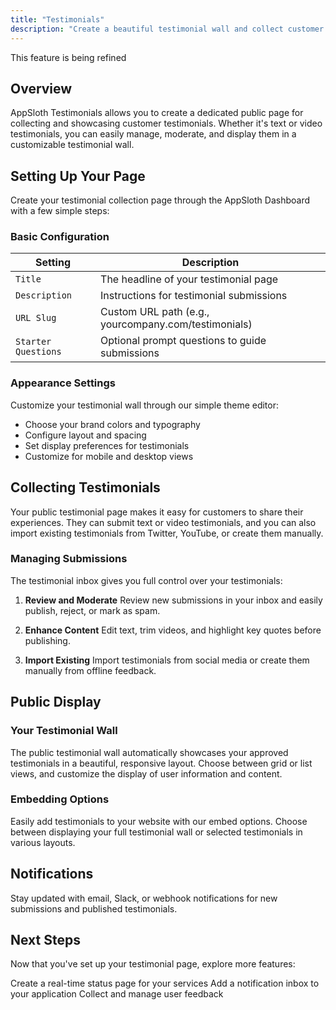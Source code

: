 ```yaml
---
title: "Testimonials"
description: "Create a beautiful testimonial wall and collect customer feedback with AppSloth Testimonials"
---
```


<Note>This feature is being refined</Note>

## Overview

AppSloth Testimonials allows you to create a dedicated public page for collecting and showcasing customer testimonials. Whether it's text or video testimonials, you can easily manage, moderate, and display them in a customizable testimonial wall.

## Setting Up Your Page

Create your testimonial collection page through the AppSloth Dashboard with a few simple steps:

### Basic Configuration

| Setting             | Description                                          |
| ------------------- | ---------------------------------------------------- |
| `Title`             | The headline of your testimonial page                |
| `Description`       | Instructions for testimonial submissions             |
| `URL Slug`          | Custom URL path (e.g., yourcompany.com/testimonials) |
| `Starter Questions` | Optional prompt questions to guide submissions       |

### Appearance Settings

Customize your testimonial wall through our simple theme editor:

- Choose your brand colors and typography
- Configure layout and spacing
- Set display preferences for testimonials
- Customize for mobile and desktop views

## Collecting Testimonials

Your public testimonial page makes it easy for customers to share their experiences. They can submit text or video testimonials, and you can also import existing testimonials from Twitter, YouTube, or create them manually.

### Managing Submissions

The testimonial inbox gives you full control over your testimonials:

1. **Review and Moderate**
   Review new submissions in your inbox and easily publish, reject, or mark as spam.

2. **Enhance Content**
   Edit text, trim videos, and highlight key quotes before publishing.

3. **Import Existing**
   Import testimonials from social media or create them manually from offline feedback.

## Public Display

### Your Testimonial Wall

The public testimonial wall automatically showcases your approved testimonials in a beautiful, responsive layout. Choose between grid or list views, and customize the display of user information and content.

### Embedding Options

Easily add testimonials to your website with our embed options. Choose between displaying your full testimonial wall or selected testimonials in various layouts.

## Notifications

Stay updated with email, Slack, or webhook notifications for new submissions and published testimonials.

## Next Steps

Now that you've set up your testimonial page, explore more features:

<CardGroup cols={1}>
  <Card title="Status Page" icon="signal" href="/features/status">
    Create a real-time status page for your services
  </Card>
  <Card title="Inbox" icon="inbox" href="/features/inbox">
    Add a notification inbox to your application
  </Card>
  <Card title="Feedback" icon="comments" href="/features/feedback">
    Collect and manage user feedback
  </Card>
</CardGroup>

